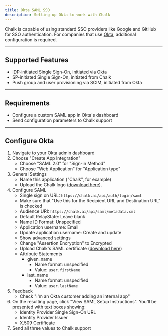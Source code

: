 ```yaml
---
title: Okta SAML SSO
description: Setting up Okta to work with Chalk
---
```


Chalk is capable of using standard SSO providers like Google and GitHub for SSO authentication.
For companies that use [Okta](https://okta.com/), additional configuration is required.

---

## Supported Features

- IDP-initiated Single Sign-On, initiated via Okta
- SP-initiated Single Sign-On, initiated from Chalk
- Push group and user provisioning via SCIM, initiated from Okta

---

## Requirements

- Configure a custom SAML app in Okta's dashboard
- Send configuration parameters to Chalk support

---

## Configure Okta

1. Navigate to your Okta admin dashboard
2. Choose "Create App Integration"
    * Choose "SAML 2.0" for "Sign-in Method"
    * Choose "Web Application" for "Application type"
3. General Settings
    * Name this application ("Chalk", for example)
    * Upload the Chalk logo ([download here](https://chalk.ai/img/chalk_okta.png)).
4. Configure SAML
    * Single sign on URL: `https://chalk.ai/api/auth/login/saml`
    * Make sure that "Use this for the Recipient URL and Destination URL" is checked
    * Audience URI: `https://chalk.ai/api/saml/metadata.xml`
    * Default RelayState: Leave blank
    * Name ID Format: Unspecified
    * Application username: Email
    * Update application username: Create and update
    * Show advanced settings
    * Change "Assertion Encryption" to Encrypted
    * Upload Chalk's SAML certificate (<a href="https://chalk.ai/api/saml/chalk_certificate.pem" download>download here</a>)
    * Attribute Statements
        * given_name
            * Name format: unspecified
            * Value: `user.firstName`
        * last_name
            * Name format: unspecified
            * Value: `user.lastName`
5. Feedback
    * Check "I'm an Okta customer adding an internal app"
6. On the resulting page, click "View SAML Setup Instructions". You'll be presented with text boxes showing:
    - Identity Provider Single Sign-On URL
    - Identity Provider Issuer
    - X.509 Certificate
7. Send all three values to Chalk support